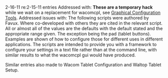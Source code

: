 2-16-11 re:2-15-11 entries
{{Unclear|reason=
* Having model-specific scripts like .xsetwacom.sh is a temporary hack and needs to be stated as such}}
Addressed with:  '''These are a temporary hack''' while we wait on a replacement for wacomcpl, see [[External applications#Graphical Configuration Tools|Graphical Configuration Tools]].
{{Unclear|reason=
* Who wrote these scripts?
* What values differ from the defaults?
}}
Addressed issues with:  The following scripts were authored by Favux.  Where co-developed with others they are cited in the relevant script.  All or almost all of the values are the defaults with the default stated and the appropriate range given.  The exception being the pad (tablet buttons).  Examples are shown of how to configure those for different uses in different applications.  The scripts are intended to provide you with a framework to configure your settings in a text file rather than at the command line, with similar results to what the wacomcpl gui would have produced.

Similar entries also made to Wacom Tablet Configuration and Waltop Tablet Setup.
